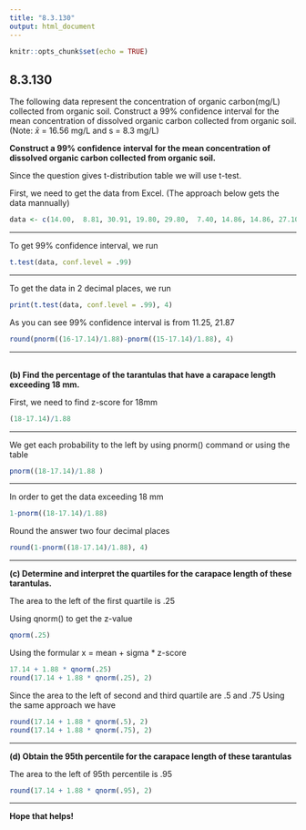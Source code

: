 ```yaml
---
title: "8.3.130"
output: html_document
---
```


```r
knitr::opts_chunk$set(echo = TRUE)
```

## 8.3.130

The following data represent the concentration of organic carbon​ (mg/L) collected from organic soil. Construct a 99% confidence interval for the mean concentration of dissolved organic carbon collected from organic soil.​ (Note: $\bar x$ = 16.56 mg/L and s = 8.3 mg/L)
<br/>

**Construct a 99​% confidence interval for the mean concentration of dissolved organic carbon collected from organic soil.**

Since the question gives t-distribution table we will use t-test.

First, we need to get the data from Excel. (The approach below gets the data mannually)
```r
data <- c(14.00,  8.81, 30.91, 19.80, 29.80,  7.40, 14.86, 14.86, 27.10, 20.46, 14.00,  8.09, 16.51, 14.90, 15.35,  5.30,  7.40, 33.67,  9.72, 18.30)
```
<hr />
To get 99% confidence interval, we run
```r
t.test(data, conf.level = .99)
```
<hr />
To get the data in 2 decimal places, we run 
```r
print(t.test(data, conf.level = .99), 4)
```
As you can see 99% confidence interval is from 11.25, 21.87
```r
round(pnorm((16-17.14)/1.88)-pnorm((15-17.14)/1.88), 4)
```
<hr />
<br/>
**(b) Find the percentage of the tarantulas that have a carapace length exceeding 18 mm.**

First, we need to find z-score for 18mm
```r
(18-17.14)/1.88
```
<hr />
We get each probability to the left by using pnorm() command or using the table
```r
pnorm((18-17.14)/1.88 )
```
<hr />
In order to get the data exceeding 18 mm
```r
1-pnorm((18-17.14)/1.88)
```
Round the answer two four decimal places
```r
round(1-pnorm((18-17.14)/1.88), 4)
```
<hr />
**(c) Determine and interpret the quartiles for the carapace length of these tarantulas.**

The area to the left of the first quartile is .25 

Using qnorm() to get the z-value
```r
qnorm(.25)
```

Using the formular x = mean + sigma * z-score
```r
17.14 + 1.88 * qnorm(.25)
round(17.14 + 1.88 * qnorm(.25), 2)
```

Since the area to the left of second and third quartile are .5 and .75 Using the same approach we have
```r
round(17.14 + 1.88 * qnorm(.5), 2)
round(17.14 + 1.88 * qnorm(.75), 2)
```
<hr />
**(d) Obtain the 95th percentile for the carapace length of these tarantulas**

The area to the left of 95th percentile is .95
```r
round(17.14 + 1.88 * qnorm(.95), 2)
```
<hr />
**Hope that helps!**